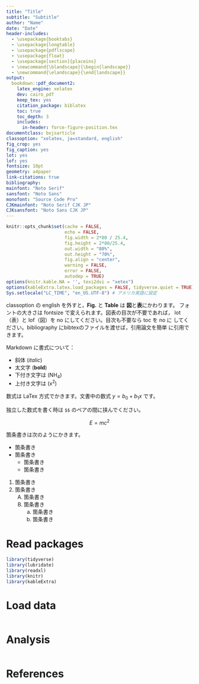 ```yaml
---
title: "Title"
subtitle: "Subtitle"
author: "Name"
date: "Date"
header-includes:
  - \usepackage{booktabs}
  - \usepackage{longtable}
  - \usepackage{pdflscape}
  - \usepackage{float}
  - \usepackage[section]{placeins}
  - \newcommand{\blandscape}{\begin{landscape}}
  - \newcommand{\elandscape}{\end{landscape}}  
output: 
  bookdown::pdf_document2:
    latex_engine: xelatex
    dev: cairo_pdf
    keep_tex: yes
    citation_package: biblatex
    toc: true
    toc_depth: 3
    includes:
      in-header: force-figure-position.tex
documentclass: bxjsarticle
classoption: "xelatex, ja=standard, english"
fig_crop: yes
fig_caption: yes
lot: yes
lof: yes
fontsize: 10pt
geometry: a4paper
link-citations: true
bibliography: 
mainfont: "Noto Serif"
sansfont: "Noto Sans"
monofont: "Source Code Pro"
CJKmainfont: "Noto Serif CJK JP"
CJKsansfont: "Noto Sans CJK JP"
---
```



```r
knitr::opts_chunk$set(cache = FALSE,
                      echo = FALSE,
                      fig.width = 2*80 / 25.4,
                      fig.height = 2*80/25.4,
                      out.width = "80%", 
                      out.height = "70%",
                      fig.align = "center", 
                      warning = FALSE, 
                      error = FALSE, 
                      autodep = TRUE)
options(knitr.kable.NA = '', texi2dvi = "xetex")
options(kableExtra.latex.load_packages = FALSE, tidyverse.quiet = TRUE)
Sys.setlocale("LC_TIME", "en_US.UTF-8") # アメリカ英語に設定
```

classoption の english を外すと，**Fig.** と **Table** は **図**と**表**にかわります。
フォントの大きさは fontsize で変えられます。図表の目次が不要であれば，
lot（表）と lof（図）を no にしてください。目次も不要なら toc を no に
してください。bibliography にbibtexのファイルを渡せば，引用論文を簡単
に引用できます。

Markdown に書式について：

* 斜体 (*italic*) 
* 太文字 (**bold**) 
* 下付き文字は (NH~4~) 
* 上付き文字は (x^2^) 

数式は LaTex 方式でかきます。文書中の数式 $y=b_0 + b_1 x$ です。 

独立した数式を書く時は `$$` のペアの間に挟んでください。

$$
E=mc^2
$$

箇条書きは次のようにかきます。

* 箇条書き
* 箇条書き
   * 箇条書き
   * 箇条書き
1. 箇条書き
2. 箇条書き
   A) 箇条書き
   B) 箇条書き
      a.  箇条書き
      b.  箇条書き


# Read packages

```r
library(tidyverse)
library(lubridate)
library(readxl)
library(knitr)
library(kableExtra)
```

# Load data

```r

```

# Analysis

```r

```


# References

